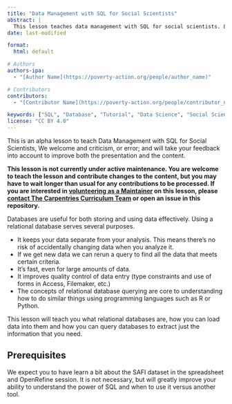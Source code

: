 ```yaml
---
title: "Data Management with SQL for Social Scientists"
abstract: |
  This lesson teaches data management with SQL for social scientists. Learn what relational databases are, how to load data into them, and how to query databases to extract just the information that you need.
date: last-modified

format:
  html: default

# Authors
authors-ipa:
  - "[Author Name](https://poverty-action.org/people/author_name)"

# Contributors
contributors:
  - "[Contributor Name](https://poverty-action.org/people/contributor_name)"

keywords: ["SQL", "Database", "Tutorial", "Data Science", "Social Science", "Data Management"]
license: "CC BY 4.0"
---
```


This is an alpha lesson to teach Data Management with SQL for Social Scientists,
We welcome and criticism, or error; and will take your feedback into account to
improve both the presentation and the content.

**This lesson is not currently under active maintenance. You are welcome to teach the lesson and contribute changes to the content, but you may have to wait longer than usual for any contributions to be processed. If you are interested in [volunteering as a Maintainer](https://docs.carpentries.org/topic_folders/maintainers/maintainers.html) on this lesson, please [contact The Carpentries Curriculum Team](mailto:team@carpentries.org) or open an issue in this repository.**

Databases are useful for both storing and using data effectively. Using a
relational database serves several purposes.

- It keeps your data separate from your analysis. This means there's no risk of
  accidentally changing data when you analyze it.
- If we get new data we can rerun a query to find all the data that meets
  certain criteria.
- It's fast, even for large amounts of data.
- It improves quality control of data entry (type constraints and use of forms
  in Access, Filemaker, etc.)
- The concepts of relational database querying are core to understanding how to
  do similar things using programming languages such as R or Python.

This lesson will teach you what relational databases are, how you can load data
into them and how you can query databases to extract just the information that
you need.

::: {.callout-important}
## Prerequisites

We expect you to have learn a bit about the SAFI dataset in the spreadsheet
and OpenRefine session. It is not necessary, but will greatly improve your
ability to understand the power of SQL and when to use it versus another tool.
:::